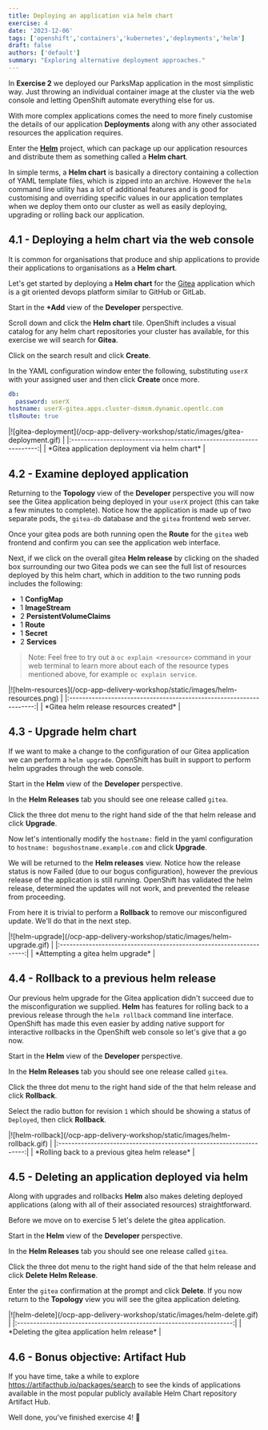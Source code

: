 ```yaml
---
title: Deploying an application via helm chart
exercise: 4
date: '2023-12-06'
tags: ['openshift','containers','kubernetes','deployments','helm']
draft: false
authors: ['default']
summary: "Exploring alternative deployment approaches."
---
```


In **Exercise 2** we deployed our ParksMap application in the most simplistic way. Just throwing an individual container image at the cluster via the web console and letting OpenShift automate everything else for us.

With more complex applications comes the need to more finely customise the details of our application **Deployments** along with any other associated resources the application requires.

Enter the [**Helm**](https://www.redhat.com/en/topics/devops/what-is-helm) project, which can package up our application resources and distribute them as something called a **Helm chart**.

In simple terms, a **Helm chart** is basically a directory containing a collection of YAML template files, which is zipped into an archive. However the `helm` command line utility has a lot of additional features and is good for customising and overriding specific values in our application templates when we deploy them onto our cluster as well as easily deploying, upgrading or rolling back our application.


## 4.1 - Deploying a helm chart via the web console 

It is common for organisations that produce and ship applications to provide their applications to organisations as a **Helm chart**.

Let's get started by deploying a **Helm chart** for the [Gitea](https://about.gitea.com) application which is a git oriented devops platform similar to GitHub or GitLab.

Start in the **+Add** view of the **Developer** perspective.

Scroll down and click the **Helm chart** tile. OpenShift includes a visual catalog for any helm chart repositories your cluster has available, for this exercise we will search for **Gitea**.

Click on the search result and click **Create**.

In the YAML configuration window enter the following, substituting `userX` with your assigned user and then click **Create** once more.

```yaml
db:
  password: userX
hostname: userX-gitea.apps.cluster-dsmsm.dynamic.opentlc.com
tlsRoute: true
```

<Zoom>
|![gitea-deployment](/ocp-app-delivery-workshop/static/images/gitea-deployment.gif) | 
|:-------------------------------------------------------------------:|
| *Gitea application deployment via helm chart*                       |
</Zoom>


## 4.2 - Examine deployed application

Returning to the **Topology** view of the **Developer** perspective you will now see the Gitea application being deployed in your `userX` project (this can take a few minutes to complete). Notice how the application is made up of two separate pods, the `gitea-db` database and the `gitea` frontend web server.

Once your gitea pods are both running open the **Route** for the `gitea` web frontend and confirm you can see the application web interface.

Next, if we click on the overall gitea **Helm release** by clicking on the shaded box surrounding our two Gitea pods we can see the full list of resources deployed by this helm chart, which in addition to the two running pods includes the following:

 - 1 **ConfigMap**
 - 1 **ImageStream**
 - 2 **PersistentVolumeClaims**
 - 1 **Route**
 - 1 **Secret**
 - 2 **Services**

> Note: Feel free to try out a `oc explain <resource>` command in your web terminal to learn more about each of the resource types mentioned above, for example `oc explain service`.

<Zoom>
|![helm-resources](/ocp-app-delivery-workshop/static/images/helm-resources.png) | 
|:-------------------------------------------------------------------:|
| *Gitea helm release resources created*                              |
</Zoom>


## 4.3 - Upgrade helm chart

If we want to make a change to the configuration of our Gitea application we can perform a `helm upgrade`. OpenShift has built in support to perform helm upgrades through the web console.

Start in the **Helm** view of the **Developer** perspective.

In the **Helm Releases** tab you should see one release called `gitea`.

Click the three dot menu to the right hand side of the that helm release and click **Upgrade**.

Now let's intentionally modify the `hostname:` field in the yaml configuration to `hostname: bogushostname.example.com` and click **Upgrade**.

We will be returned to the **Helm releases** view. Notice how the release status is now Failed (due to our bogus configuration), however the previous release of the application is still running. OpenShift has validated the helm release, determined the updates will not work, and prevented the release from proceeding.

From here it is trivial to perform a **Rollback** to remove our misconfigured update. We'll do that in the next step.

<Zoom>
|![helm-upgrade](/ocp-app-delivery-workshop/static/images/helm-upgrade.gif) | 
|:-------------------------------------------------------------------:|
| *Attempting a gitea helm upgrade*                                   |
</Zoom>


## 4.4 - Rollback to a previous helm release

Our previous helm upgrade for the Gitea application didn't succeed due to the misconfiguration we supplied. **Helm** has features for rolling back to a previous release through the `helm rollback` command line interface. OpenShift has made this even easier by adding native support for interactive rollbacks in the OpenShift web console so let's give that a go now.

Start in the **Helm** view of the **Developer** perspective.

In the **Helm Releases** tab you should see one release called `gitea`.

Click the three dot menu to the right hand side of the that helm release and click **Rollback**.

Select the radio button for revision `1` which should be showing a status of `Deployed`, then click **Rollback**.

<Zoom>
|![helm-rollback](/ocp-app-delivery-workshop/static/images/helm-rollback.gif) | 
|:-------------------------------------------------------------------:|
| *Rolling back to a previous gitea helm release*                     |
</Zoom>


## 4.5 - Deleting an application deployed via helm

Along with upgrades and rollbacks **Helm** also makes deleting deployed applications (along with all of their associated resources) straightforward.

Before we move on to exercise 5 let's delete the gitea application.

Start in the **Helm** view of the **Developer** perspective.

In the **Helm Releases** tab you should see one release called `gitea`.

Click the three dot menu to the right hand side of the that helm release and click **Delete Helm Release**.

Enter the `gitea` confirmation at the prompt and click **Delete**. If you now return to the **Topology** view you will see the gitea application deleting.

<Zoom>
|![helm-delete](/ocp-app-delivery-workshop/static/images/helm-delete.gif) | 
|:-------------------------------------------------------------------:|
| *Deleting the gitea application helm release*                       |
</Zoom>


## 4.6 - Bonus objective: Artifact Hub

If you have time, take a while to explore https://artifacthub.io/packages/search to see the kinds of applications available in the most popular publicly available Helm Chart repository Artifact Hub.


Well done, you've finished exercise 4! 🎉

